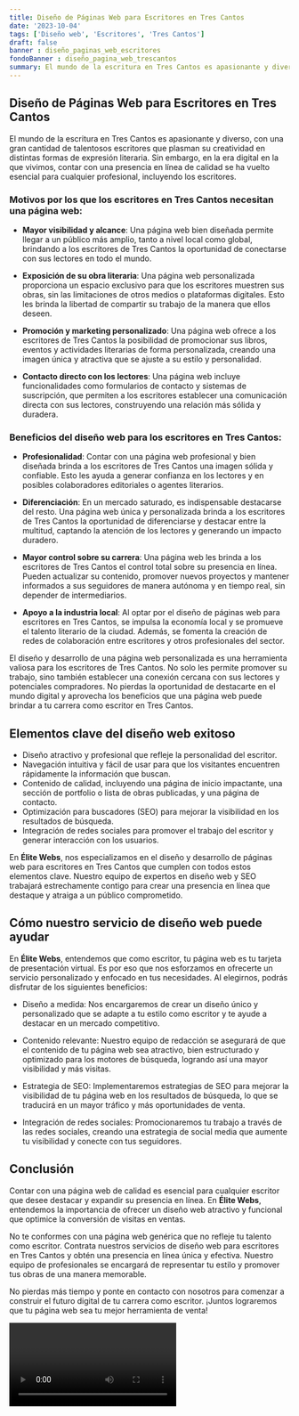 ```yaml
---
title: Diseño de Páginas Web para Escritores en Tres Cantos
date: '2023-10-04'
tags: ['Diseño web', 'Escritores', 'Tres Cantos']
draft: false
banner : diseño_paginas_web_escritores
fondoBanner : diseño_pagina_web_trescantos
summary: El mundo de la escritura en Tres Cantos es apasionante y diverso, con una gran cantidad de talentosos escritores que plasman su creatividad en distintas formas de expresión literaria. Sin embargo, en la era digital en la que vivimos, contar con una presencia en línea de calidad se ha vuelto esencial para cualquier profesional, incluyendo los escritores.
---
```


## Diseño de Páginas Web para Escritores en Tres Cantos

El mundo de la escritura en Tres Cantos es apasionante y diverso, con una gran cantidad de talentosos escritores que plasman su creatividad en distintas formas de expresión literaria. Sin embargo, en la era digital en la que vivimos, contar con una presencia en línea de calidad se ha vuelto esencial para cualquier profesional, incluyendo los escritores.

### Motivos por los que los escritores en Tres Cantos necesitan una página web:

- **Mayor visibilidad y alcance**: Una página web bien diseñada permite llegar a un público más amplio, tanto a nivel local como global, brindando a los escritores de Tres Cantos la oportunidad de conectarse con sus lectores en todo el mundo.

- **Exposición de su obra literaria**: Una página web personalizada proporciona un espacio exclusivo para que los escritores muestren sus obras, sin las limitaciones de otros medios o plataformas digitales. Esto les brinda la libertad de compartir su trabajo de la manera que ellos deseen.

- **Promoción y marketing personalizado**: Una página web ofrece a los escritores de Tres Cantos la posibilidad de promocionar sus libros, eventos y actividades literarias de forma personalizada, creando una imagen única y atractiva que se ajuste a su estilo y personalidad.

- **Contacto directo con los lectores**: Una página web incluye funcionalidades como formularios de contacto y sistemas de suscripción, que permiten a los escritores establecer una comunicación directa con sus lectores, construyendo una relación más sólida y duradera.

### Beneficios del diseño web para los escritores en Tres Cantos:

- **Profesionalidad**: Contar con una página web profesional y bien diseñada brinda a los escritores de Tres Cantos una imagen sólida y confiable. Esto les ayuda a generar confianza en los lectores y en posibles colaboradores editoriales o agentes literarios.

- **Diferenciación**: En un mercado saturado, es indispensable destacarse del resto. Una página web única y personalizada brinda a los escritores de Tres Cantos la oportunidad de diferenciarse y destacar entre la multitud, captando la atención de los lectores y generando un impacto duradero.

- **Mayor control sobre su carrera**: Una página web les brinda a los escritores de Tres Cantos el control total sobre su presencia en línea. Pueden actualizar su contenido, promover nuevos proyectos y mantener informados a sus seguidores de manera autónoma y en tiempo real, sin depender de intermediarios.

- **Apoyo a la industria local**: Al optar por el diseño de páginas web para escritores en Tres Cantos, se impulsa la economía local y se promueve el talento literario de la ciudad. Además, se fomenta la creación de redes de colaboración entre escritores y otros profesionales del sector.

El diseño y desarrollo de una página web personalizada es una herramienta valiosa para los escritores de Tres Cantos. No solo les permite promover su trabajo, sino también establecer una conexión cercana con sus lectores y potenciales compradores. No pierdas la oportunidad de destacarte en el mundo digital y aprovecha los beneficios que una página web puede brindar a tu carrera como escritor en Tres Cantos.

<GifSeo />

<Cta />

## Elementos clave del diseño web exitoso

- Diseño atractivo y profesional que refleje la personalidad del escritor.
- Navegación intuitiva y fácil de usar para que los visitantes encuentren rápidamente la información que buscan.
- Contenido de calidad, incluyendo una página de inicio impactante, una sección de portfolio o lista de obras publicadas, y una página de contacto.
- Optimización para buscadores (SEO) para mejorar la visibilidad en los resultados de búsqueda.
- Integración de redes sociales para promover el trabajo del escritor y generar interacción con los usuarios.

En **Élite Webs**, nos especializamos en el diseño y desarrollo de páginas web para escritores en Tres Cantos que cumplen con todos estos elementos clave. Nuestro equipo de expertos en diseño web y SEO trabajará estrechamente contigo para crear una presencia en línea que destaque y atraiga a un público comprometido.

## Cómo nuestro servicio de diseño web puede ayudar

En **Élite Webs**, entendemos que como escritor, tu página web es tu tarjeta de presentación virtual. Es por eso que nos esforzamos en ofrecerte un servicio personalizado y enfocado en tus necesidades. Al elegirnos, podrás disfrutar de los siguientes beneficios:

- Diseño a medida: Nos encargaremos de crear un diseño único y personalizado que se adapte a tu estilo como escritor y te ayude a destacar en un mercado competitivo.

- Contenido relevante: Nuestro equipo de redacción se asegurará de que el contenido de tu página web sea atractivo, bien estructurado y optimizado para los motores de búsqueda, logrando así una mayor visibilidad y más visitas.

- Estrategia de SEO: Implementaremos estrategias de SEO para mejorar la visibilidad de tu página web en los resultados de búsqueda, lo que se traducirá en un mayor tráfico y más oportunidades de venta.

- Integración de redes sociales: Promocionaremos tu trabajo a través de las redes sociales, creando una estrategia de social media que aumente tu visibilidad y conecte con tus seguidores.

## Conclusión

Contar con una página web de calidad es esencial para cualquier escritor que desee destacar y expandir su presencia en línea. En **Élite Webs**, entendemos la importancia de ofrecer un diseño web atractivo y funcional que optimice la conversión de visitas en ventas.

No te conformes con una página web genérica que no refleje tu talento como escritor. Contrata nuestros servicios de diseño web para escritores en Tres Cantos y obtén una presencia en línea única y efectiva. Nuestro equipo de profesionales se encargará de representar tu estilo y promover tus obras de una manera memorable.

No pierdas más tiempo y ponte en contacto con nosotros para comenzar a construir el futuro digital de tu carrera como escritor. ¡Juntos lograremos que tu página web sea tu mejor herramienta de venta!

<Video />

<CtaBot job='Escritores' city='Tres Cantos'/>

<Gmaps query='Tres Cantos+españa+maps' />